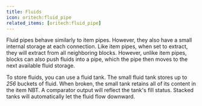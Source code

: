```yaml
---
title: Fluids
icon: oritech:fluid_pipe
related_items: [oritech:fluid_pipe]
---
```


Fluid pipes behave similarly to item pipes. However, they also have a small internal storage at each connection.
Like item pipes, when set to extract, they will extract from all neighboring blocks.
However, unlike item pipes, blocks can also push fluids into a pipe, which the pipe then moves to the next available fluid storage.

To store fluids, you can use a fluid tank. The small fluid tank stores up to *256* buckets of fluid.
When broken, the small tank retains all of its content in the item NBT. A comparator output will reflect the tank's fill status.
Stacked tanks will automatically let the fluid flow downward.

<center>
<ModAsset location="oritech:area/fluid_pipes" width={512} />
</center>
